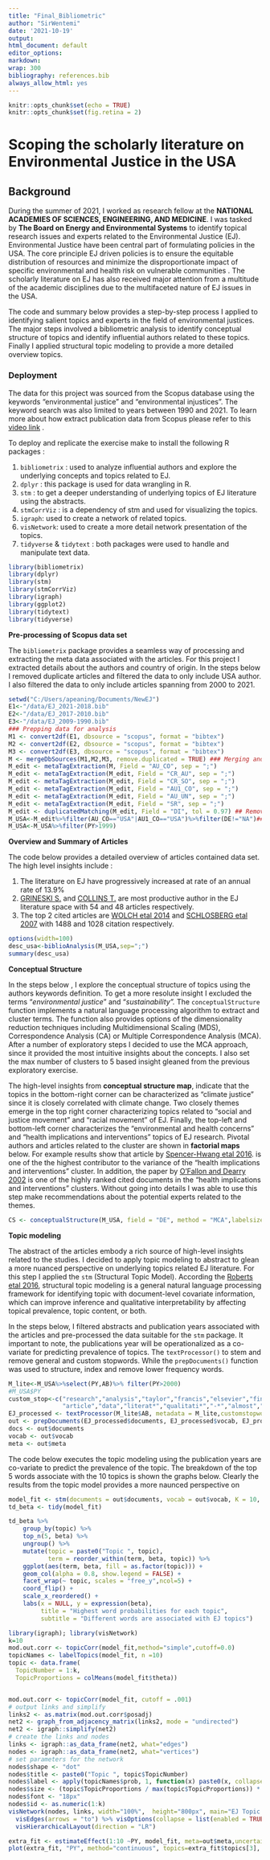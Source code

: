 ```yaml
---
title: "Final_Bibliometric"
author: "SirWentemi"
date: '2021-10-19'
output:
html_document: default
editor_options:
markdown:
wrap: 300
bibliography: references.bib
always_allow_html: yes
---
```


```r
knitr::opts_chunk$set(echo = TRUE)
knitr::opts_chunk$set(fig.retina = 2)
```

# Scoping the scholarly literature on Environmental Justice in the USA

## Background

During the summer of 2021, I worked as research fellow at the **NATIONAL ACADEMIES OF SCIENCES, ENGINEERING, AND MEDICINE**. I was tasked by **The Board on Energy and Environmental Systems** to identify topical research issues and experts related to the Environmental Justice (EJ). Environmental Justice have been central part of formulating policies in the USA. The core principle EJ driven policies is to ensure the equitable distribution of resources and minimize the disproportionate impact of specific environmental and health risk on vulnerable communities . The scholarly literature on EJ has also received major attention from a multitude of the academic disciplines due to the multifaceted nature of EJ issues in the USA.

The code and summary below provides a step-by-step process I applied to identifying salient topics and experts in the field of environmental justices. The major steps involved a bibliometric analysis to identify conceptual structure of topics and identify influential authors related to these topics. Finally I applied structural topic modeling to provide a more detailed overview topics.

### Deployment

The data for this project was sourced from the Scopus database using the keywords "environmental justice" and "environmental injustices". The keyword search was also limited to years between 1990 and 2021. To learn more about how extract publication data from Scopus please refer to this [video link](https://www.youtube.com/watch?v=vDYSIPAkKbo) .

To deploy and replicate the exercise make to install the following R packages :

1.  `bibliometrix` : used to analyze influential authors and explore the underlying concepts and topics related to EJ.
2.  `dplyr` : this package is used for data wrangling in R.
3.  `stm` : to get a deeper understanding of underlying topics of EJ literature using the abstracts.
4.  `stmCorrViz` : is a dependency of stm and used for visualizing the topics.
5.  `igraph`: used to create a network of related topics.
6.  `visNetwork`: used to create a more detail network presentation of the topics.
7.  `tidyverse` & `tidytext` : both packages were used to handle and manipulate text data.

```r
library(bibliometrix)
library(dplyr)
library(stm)
library(stmCorrViz)
library(igraph)
library(ggplot2)
library(tidytext)
library(tidyverse)
```

**Pre-processing of Scopus data set**

The `bibliometrix` package provides a seamless way of processing and extracting the meta data associated with the articles. For this project I extracted details about the authors and country of origin. In the steps below I removed duplicate articles and filtered the data to only include USA author. I also filtered the data to only include articles spanning from 2000 to 2021.

```r
setwd("C:/Users/apeaning/Documents/NewEJ")
E1<-"/data/EJ_2021-2018.bib"
E2<-"/data/EJ_2017-2010.bib"
E3<-"/data/EJ_2009-1990.bib"
### Prepping data for analysis
M1 <- convert2df(E1, dbsource = "scopus", format = "bibtex")
M2 <- convert2df(E2, dbsource = "scopus", format = "bibtex")
M3 <- convert2df(E3, dbsource = "scopus", format = "bibtex")
M <- mergeDbSources(M1,M2,M3, remove.duplicated = TRUE) ### Merging and removing duplicate
M_edit <- metaTagExtraction(M, Field = "AU_CO", sep = ";")
M_edit <- metaTagExtraction(M_edit, Field = "CR_AU", sep = ";")
M_edit <- metaTagExtraction(M_edit, Field = "CR_SO", sep = ";")
M_edit <- metaTagExtraction(M_edit, Field = "AU1_CO", sep = ";")
M_edit <- metaTagExtraction(M_edit, Field = "AU_UN", sep = ";")
M_edit <- metaTagExtraction(M_edit, Field = "SR", sep = ";")
M_edit <- duplicatedMatching(M_edit, Field = "DI", tol = 0.97) ## Removing Duplicates
M_USA<-M_edit%>%filter(AU_CO=="USA"|AU1_CO=="USA")%>%filter(DE!="NA")### Filtering only USA authors and Removing duplicates
M_USA<-M_USA%>%filter(PY>1999)
```

**Overview and Summary of Articles**

The code below provides a detailed overview of articles contained data set. The high level insights include :

1.  The literature on EJ have progressively increased at rate of an annual rate of 13.9%
2.  [GRINESKI S.](https://faculty.utah.edu/u6016976-SARA_ELIZABETH_GRINESKI/hm/index.hml) and [COLLINS T.](https://faculty.utah.edu/u0201634-TIMOTHY_WILLIAM_COLLINS/research/index.hml) are most productive author in the EJ literature space with 54 and 48 articles respectively.
3.  The top 2 cited articles are [WOLCH etal 2014](https://www.sciencedirect.com/science/article/pii/S0169204614000310) and [SCHLOSBERG etal 2007](https://oxford.universitypressscholarship.com/view/10.1093/acprof:oso/9780199286294.001.0001/acprof-9780199286294) with 1488 and 1028 citation respectively.

```r
options(width=100)
desc_usa<-biblioAnalysis(M_USA,sep=";")
summary(desc_usa)
```

**Conceptual Structure**

In the steps below , I explore the conceptual structure of topics using the authors keywords definition. To get a more resolute insight I excluded the terms "*environmental justice*" and "*sustainability".* The `conceptualStructure` function implements a natural language processing algorithm to extract and cluster terms. The function also provides options of the dimensionality reduction techniques including Multidimensional Scaling (MDS), Correspondence Analysis (CA) or Multiple Correspondence Analysis (MCA). After a number of exploratory steps I decided to use the MCA approach, since it provided the most intuitive insights about the concepts. I also set the max number of clusters to 5 based insight gleaned from the previous exploratory exercise.

The high-level insights from **conceptual structure map**, indicate that the topics in the bottom-right corner can be characterized as "climate justice" since it is closely correlated with climate change. Two closely themes emerge in the top right corner characterizing topics related to "social and justice movement" and "racial movement" of EJ. Finally, the top-left and bottom-left corner characterizes the "environmental and health concerns" and "health implications and interventions" topics of EJ research. Pivotal authors and articles related to the cluster are shown in **factorial maps** below. For example results show that article by [Spencer-Hwang etal 2016](https://muse.jhu.edu/article/644530/figure/tab04). is one of the the highest contributor to the variance of the "health implications and interventions" cluster. In addition, the paper by [O'Fallon and Dearry 2002](https://pubmed.ncbi.nlm.nih.gov/11929724/) is one of the highly ranked cited documents in the "health implications and interventions" clusters. Without going into details I was able to use this step make recommendations about the potential experts related to the themes.

```r
CS <- conceptualStructure(M_USA, field = "DE", method = "MCA",labelsize = 15, k.max = 5,remove.terms=c("environmental justice","sustainability","environmental racism"), minDegree = 45, clust = 16)
```

**Topic modeling**

The abstract of the articles embody a rich source of high-level insights related to the studies. I decided to apply topic modeling to abstract to glean a more nuanced perspective on underlying topics related EJ literature. For this step I applied the `stm` (Structural Topic Model). According the [Roberts etal 2016](https://cran.r-project.org/web/packages/stm/index.html), structural topic modeling is a general natural language processing framework for identifying topic with document-level covariate information, which can improve inference and qualitative interpretability by affecting topical prevalence, topic content, or both.

In the steps below, I filtered abstracts and publication years associated with the articles and pre-processed the data suitable for the `stm` package. It important to note, the publications year will be operationalized as a co-variate for predicting prevalence of topics. The `textProcessor()` to stem and remove general and custom stopwords. While the `prepDocuments()` function was used to structure, index and remove lower frequency words.

```r
M_lite<-M_USA%>%select(PY,AB)%>% filter(PY>2000)
#M_USA$PY
custom_stop<-c("research","analysis","taylor","francis","elsevier","find","studi*",
               "article","data","literat*","qualitati*","-*","almost","china","brazil*")
EJ_processed <- textProcessor(M_lite$AB, metadata = M_lite,customstopwords=custom_stop) 
out <- prepDocuments(EJ_processed$documents, EJ_processed$vocab, EJ_processed$meta,lower.thresh=0.2)
docs <- out$documents
vocab <- out$vocab
meta <- out$meta
```

The code below executes the topic modeling using the publication years are co-variate to predict the prevalence of the topic. The breakdown of the top 5 words associate with the 10 topics is shown the graphs below. Clearly the results from the topic model provides a more naunced perspective on

```r
model_fit <- stm(documents = out$documents, vocab = out$vocab, K = 10, max.em.its = 75, data = out$meta,prevalence = ~as.numeric(PY), init.type = "Spectral")
td_beta <- tidy(model_fit)

td_beta %>%
    group_by(topic) %>%
    top_n(5, beta) %>%
    ungroup() %>%
    mutate(topic = paste0("Topic ", topic),
           term = reorder_within(term, beta, topic)) %>%
    ggplot(aes(term, beta, fill = as.factor(topic))) +
    geom_col(alpha = 0.8, show.legend = FALSE) +
    facet_wrap(~ topic, scales = "free_y",ncol=5) +
    coord_flip() +
    scale_x_reordered() +
    labs(x = NULL, y = expression(beta),
         title = "Highest word probabilities for each topic",
         subtitle = "Different words are associated with EJ topics")
```

```r
library(igraph); library(visNetwork)
k=10
mod.out.corr <- topicCorr(model_fit,method="simple",cutoff=0.0)
topicNames <- labelTopics(model_fit, n =10)
topic <- data.frame(
  TopicNumber = 1:k,
  TopicProportions = colMeans(model_fit$theta))


mod.out.corr <- topicCorr(model_fit, cutoff = .001)
# output links and simplify
links2 <- as.matrix(mod.out.corr$posadj)
net2 <- graph_from_adjacency_matrix(links2, mode = "undirected")
net2 <- igraph::simplify(net2) 
# create the links and nodes
links <- igraph::as_data_frame(net2, what="edges")
nodes <- igraph::as_data_frame(net2, what="vertices")
# set parameters for the network
nodes$shape <- "dot"  
nodes$title <- paste0("Topic ", topic$TopicNumber)
nodes$label <- apply(topicNames$prob, 1, function(x) paste0(x, collapse = " \n ")) # Node label
nodes$size <- (topic$TopicProportions / max(topic$TopicProportions)) * 20
nodes$font <- "18px"
nodes$id <- as.numeric(1:k)
visNetwork(nodes, links, width="100%",  height="800px", main="EJ Topic Modeling") %>% 
  visEdges(arrows = "to") %>% visOptions(collapse = list(enabled = TRUE, clusterOptions = list(shape = "square")))%>% 
  visHierarchicalLayout(direction = "LR") 
```

```r
extra_fit <- estimateEffect(1:10 ~PY, model_fit, meta=out$meta,uncertainty="None")
plot(extra_fit, "PY", method="continuous", topics=extra_fit$topics[3], printlegend=FALSE, xaxt="s",xlab="Period [2000-2021]")
```
